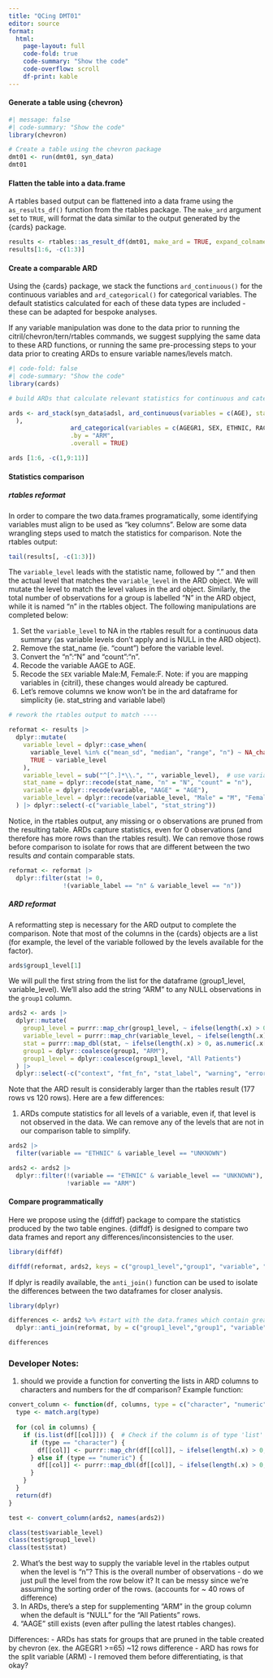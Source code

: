 ```yaml
---
title: "QCing DMT01"
editor: source
format: 
  html:
    page-layout: full
    code-fold: true
    code-summary: "Show the code"
    code-overflow: scroll 
    df-print: kable
---
```


#### Generate a table using {chevron}

```r
#| message: false
#| code-summary: "Show the code"
library(chevron)

# Create a table using the chevron package 
dmt01 <- run(dmt01, syn_data)
dmt01

```

#### Flatten the table into a data.frame

A rtables based output can be flattened into a data frame using the `as_results_df()` function from the rtables package. The `make_ard` argument set to `TRUE`, will format the data similar to the output generated by the {cards} package.

```r
results <- rtables::as_result_df(dmt01, make_ard = TRUE, expand_colnames = TRUE)
results[1:6, -c(1:3)]
```

#### Create a comparable ARD

Using the {cards} package, we stack the functions `ard_continuous()` for the continuous variables and `ard_categorical()` for categorical variables. The default statistics calculated for each of these data types are included - these can be adapted for bespoke analyses.

If any variable manipulation was done to the data prior to running the citril/chevron/tern/rtables commands, we suggest supplying the same data to these ARD functions, or running the same pre-processing steps to your data prior to creating ARDs to ensure variable names/levels match.

```r
#| code-fold: false
#| code-summary: "Show the code"
library(cards)

# build ARDs that calculate relevant statistics for continuous and categorical variables.

ards <- ard_stack(syn_data$adsl, ard_continuous(variables = c(AGE), statistic = ~ continuous_summary_fns(c("N", "mean", "sd", "median", "min", "max"))
  ),
                 ard_categorical(variables = c(AGEGR1, SEX, ETHNIC, RACE)),
                 .by = "ARM",
                 .overall = TRUE)

ards [1:6, -c(1,9:11)]
```

#### Statistics comparison

##### rtables reformat

In order to compare the two data.frames programatically, some identifying variables must align to be used as "key columns". Below are some data wrangling steps used to match the statistics for comparison. Note the rtables output:

```r
tail(results[, -c(1:3)])
```

The `variable_level` leads with the statistic name, followed by "." and then the actual level that matches the `variable_level` in the ARD object. We will mutate the level to match the level values in the ard object. Similarly, the total number of observations for a group is labelled "N" in the ARD object, while it is named "n" in the rtables object. The following manipulations are completed below:

1.  Set the `variable_level` to NA in the rtables result for a continuous data summary (as variable levels don't apply and is NULL in the ARD object).
2.  Remove the stat_name (ie. "count") before the variable level.
3.  Convert the "n":"N" and "count":"n".
4.  Recode the variable AAGE to AGE.
5.  Recode the `SEX` variable Male:M, Female:F. Note: if you are mapping variables in {citril}, these changes would already be captured.
6.  Let's remove columns we know won't be in the ard dataframe for simplicity (ie. stat_string and variable label)

```r
# rework the rtables output to match ----

reformat <- results |>
  dplyr::mutate(
    variable_level = dplyr::case_when(
      variable_level %in% c("mean_sd", "median", "range", "n") ~ NA_character_,
      TRUE ~ variable_level
    ),
    variable_level = sub("^[^.]*\\.", "", variable_level),  # use variable_label
    stat_name = dplyr::recode(stat_name, "n" = "N", "count" = "n"),
    variable = dplyr::recode(variable, "AAGE" = "AGE"),
    variable_level = dplyr::recode(variable_level, "Male" = "M", "Female" = "F")
  ) |> dplyr::select(-c("variable_label", "stat_string"))

```

Notice, in the rtables output, any missing or o observations are pruned from the resulting table. ARDs capture statistics, even for 0 observations (and therefore has more rows than the rtables result). We can remove those rows before comparison to isolate for rows that are different between the two results *and* contain comparable stats.
```r

reformat <- reformat |>
  dplyr::filter(stat != 0,
               !(variable_label == "n" & variable_level == "n"))

```


##### ARD reformat

A reformatting step is necessary for the ARD output to complete the comparison. Note that most of the columns in the {cards} objects are a list (for example, the level of the variable followed by the levels available for the factor).

```r
ards$group1_level[1]
```

We will pull the first string from the list for the dataframe (group1_level, variable_level). We'll also add the string "ARM" to any NULL observations in the `group1` column.

```r
ards2 <- ards |>
  dplyr::mutate(
    group1_level = purrr::map_chr(group1_level, ~ ifelse(length(.x) > 0, as.character(.x[[1]]), NA_character_)),
    variable_level = purrr::map_chr(variable_level, ~ ifelse(length(.x) > 0, as.character(.x[[1]]), NA_character_)),
    stat = purrr::map_dbl(stat, ~ ifelse(length(.x) > 0, as.numeric(.x[[1]]), NA_character_)),
    group1 = dplyr::coalesce(group1, "ARM"),
    group1_level = dplyr::coalesce(group1_level, "All Patients")
  ) |>
  dplyr::select(-c("context", "fmt_fn", "stat_label", "warning", "error"))
```

Note that the ARD result is considerably larger than the rtables result (177 rows vs 120 rows). Here are a few differences:

1. ARDs compute statistics for all levels of a variable, even if, that level is not observed in the data. We can remove any of the levels that are not in our comparison table to simplify.
```r
ards2 |>
  filter(variable == "ETHNIC" & variable_level == "UNKNOWN")

ards2 <- ards2 |> 
  dplyr::filter(!(variable == "ETHNIC" & variable_level == "UNKNOWN"),
                !variable == "ARM")
```

#### Compare programmatically

Here we propose using the {diffdf} package to compare the statistics produced by the two table engines. {diffdf} is designed to compare two data frames and report any differences/inconsistencies to the user.

```r
library(diffdf)

diffdf(reformat, ards2, keys = c("group1_level","group1", "variable", "variable_level", "stat_name"), suppress_warnings = TRUE)

```

If dplyr is readily available, the `anti_join()` function can be used to isolate the differences between the two dataframes for closer analysis.

```r
library(dplyr)

differences <- ards2 %>% #start with the data.frames which contain greater number of rows.
  dplyr::anti_join(reformat, by = c("group1_level","group1", "variable", "variable_level", "stat_name"))  # Compare based on key columns

differences

```



### Developer Notes:

1. should we provide a function for converting the lists in ARD columns to characters and numbers for the df comparison?
Example function:
```r
convert_column <- function(df, columns, type = c("character", "numeric")) {
  type <- match.arg(type)
  
  for (col in columns) {
    if (is.list(df[[col]])) {  # Check if the column is of type 'list'
      if (type == "character") {
        df[[col]] <- purrr::map_chr(df[[col]], ~ ifelse(length(.x) > 0, as.character(.x[[1]]), NA_character_))
      } else if (type == "numeric") {
        df[[col]] <- purrr::map_dbl(df[[col]], ~ ifelse(length(.x) > 0, as.numeric(.x[[1]]), NA_real_))
      }
    }
  }
  return(df)
}

test <- convert_column(ards2, names(ards2))

class(test$variable_level)
class(test$group1_level)
class(test$stat)
```

2. What's the best way to supply the variable level in the rtables output when the level is "n"? This is the overall number of observations - do we just pull the level from the row below it? It can be messy since we're assuming the sorting order of the rows. (accounts for ~ 40 rows of difference)
3. In ARDs, there's a step for supplementing "ARM" in the group column when the default is "NULL" for the "All Patients" rows.
4. "AAGE" still exists (even after pulling the latest rtables changes).


Differences:
- ARDs has stats for groups that are pruned in the table created by chevron (ex. the AGEGR1 >=65) ~12 rows difference
- ARD has rows for the split variable (ARM) - I removed them before differentiating, is that okay?
